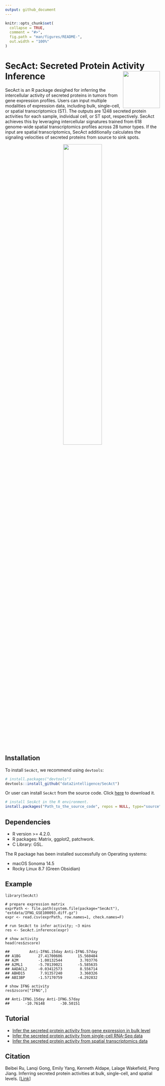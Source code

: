 ```yaml
---
output: github_document
---
```


<!-- README.md is generated from README.Rmd. Please edit that file -->

```r
knitr::opts_chunk$set(
  collapse = TRUE,
  comment = "#>",
  fig.path = "man/figures/README-",
  out.width = "100%"
)
```

# SecAct: Secreted Protein Activity Inference <img src="man/figures/sticker.png" align="right" alt="" width="120" />

<!-- badges: start -->
<!-- badges: end -->

SecAct is an R package desighed for inferring the intercellular activity of secreted proteins in tumors from gene expression profiles. Users can input multiple modalities of expression data, including bulk, single-cell, or spatial transcriptomics (ST). The outputs are 1248 secreted protein activities for each sample, individual cell, or ST spot, respectively. SecAct achieves this by leveraging intercellular signatures trained from 618 genome-wide spatial transcriptomics profiles across 28 tumor types. If the input are spatial transcriptomics, SecAct additionally calculates the signaling velocities of secreted proteins from source to sink spots. 


<p align="center"><img src="man/figures/workflow.png" width="50%"/></p>


## Installation

To install `SecAct`, we recommend using `devtools`:

``` r
# install.packages("devtools")
devtools::install_github("data2intelligence/SecAct")
```

Or user can install `SecAct` from the source code. Click <a href="https://api.github.com/repos/data2intelligence/SecAct/tarball/HEAD" target="_blank">here</a> to download it.

``` r
# install SecAct in the R environment.
install.packages("Path_to_the_source_code", repos = NULL, type="source")
``` 

## Dependencies

* R version >= 4.2.0. 
* R packages: Matrix, ggplot2, patchwork.
* C Library: GSL.

The R package has been installed successfully on Operating systems:

* macOS Sonoma 14.5
* Rocky Linux 8.7 (Green Obsidian)

## Example

```
library(SecAct)

# prepare expression matrix
exprPath <- file.path(system.file(package="SecAct"), "extdata/IFNG_GSE100093.diff.gz")
expr <- read.csv(exprPath, row.names=1, check.names=F)

# run SecAct to infer activity; ~3 mins
res <- SecAct.inference(expr)

# show activity
head(res$zscore)

##         Anti-IFNG.15day Anti-IFNG.57day
## A1BG        27.41700606       15.560484
## A2M         -1.00132544        3.703776
## A2ML1       -5.70139021       -5.585635
## AADACL2     -0.03412573        8.556714
## ABHD15       7.91357240        3.360326
## ABI3BP      -1.57170759       -4.292832

# show IFNG activity
res$zscore["IFNG",]

## Anti-IFNG.15day Anti-IFNG.57day 
##       -10.76148       -30.50151 

```

## Tutorial
* [Infer the secreted protein activity from gene expression in bulk level](https://data2intelligence.github.io/SecAct/articles/bulk.html)  
* [Infer the secreted protein activity from single-cell RNA-Seq data](https://data2intelligence.github.io/SecAct/articles/singleCell.html)
* [Infer the secreted protein activity from spatial transcriptomics data](https://data2intelligence.github.io/SecAct/articles/spatial.html)

## Citation
Beibei Ru,  Lanqi Gong, Emily Yang, Kenneth Aldape, Lalage Wakefield, Peng Jiang. Inferring secreted protein activities at bulk, single-cell, and spatial levels. [<a href="https://github.com/data2intelligence/SecAct" target="_blank">Link</a>]
